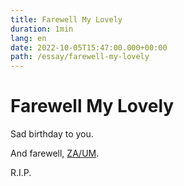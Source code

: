 ```yaml
---
title: Farewell My Lovely
duration: 1min
lang: en
date: 2022-10-05T15:47:00.000+00:00
path: /essay/farewell-my-lovely
---
```


# Farewell My Lovely

Sad birthday to you.

And farewell, [ZA/UM](https://www.ign.com/articles/disco-elysium-developers-involuntarily-left-zaum-responds).

R.I.P.